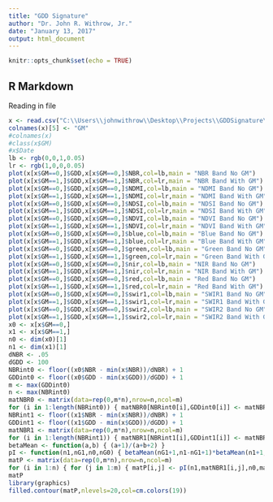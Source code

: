 ```yaml
---
title: "GDD Signature"
author: "Dr. John R. Withrow, Jr."
date: "January 13, 2017"
output: html_document
---
```


```r
knitr::opts_chunk$set(echo = TRUE)
```

## R Markdown

Reading in file

```r
x <- read.csv("C:\\Users\\johnwithrow\\Desktop\\Projects\\GDDSignature\\RI_GM_Oak_SampledFinal_011317.csv",header=TRUE)
colnames(x)[5] <- "GM"
#colnames(x)
#class(x$GM)
#x$Date
lb <- rgb(0,0,1,0.05)
lr <- rgb(1,0,0,0.05)
plot(x[x$GM==0,]$GDD,x[x$GM==0,]$NBR,col=lb,main = "NBR Band No GM")
plot(x[x$GM==1,]$GDD,x[x$GM==1,]$NBR,col=lr,main = "NBR Band With GM")
plot(x[x$GM==0,]$GDD,x[x$GM==0,]$NDMI,col=lb,main = "NDMI Band No GM")
plot(x[x$GM==1,]$GDD,x[x$GM==1,]$NDMI,col=lr,main = "NDMI Band With GM")
plot(x[x$GM==0,]$GDD,x[x$GM==0,]$NDSI,col=lb,main = "NDSI Band No GM")
plot(x[x$GM==1,]$GDD,x[x$GM==1,]$NDSI,col=lr,main = "NDSI Band With GM")
plot(x[x$GM==0,]$GDD,x[x$GM==0,]$NDVI,col=lb,main = "NDVI Band No GM")
plot(x[x$GM==1,]$GDD,x[x$GM==1,]$NDVI,col=lr,main = "NDVI Band With GM")
plot(x[x$GM==0,]$GDD,x[x$GM==0,]$blue,col=lb,main = "Blue Band No GM")
plot(x[x$GM==1,]$GDD,x[x$GM==1,]$blue,col=lr,main = "Blue Band With GM")
plot(x[x$GM==0,]$GDD,x[x$GM==0,]$green,col=lb,main = "Green Band No GM")
plot(x[x$GM==1,]$GDD,x[x$GM==1,]$green,col=lr,main = "Green Band With GM")
plot(x[x$GM==0,]$GDD,x[x$GM==0,]$nir,col=lb,main = "NIR Band No GM")
plot(x[x$GM==1,]$GDD,x[x$GM==1,]$nir,col=lr,main = "NIR Band With GM")
plot(x[x$GM==0,]$GDD,x[x$GM==0,]$red,col=lb,main = "Red Band No GM")
plot(x[x$GM==1,]$GDD,x[x$GM==1,]$red,col=lr,main = "Red Band With GM")
plot(x[x$GM==0,]$GDD,x[x$GM==0,]$swir1,col=lb,main = "SWIR1 Band No GM")
plot(x[x$GM==1,]$GDD,x[x$GM==1,]$swir1,col=lr,main = "SWIR1 Band With GM")
plot(x[x$GM==0,]$GDD,x[x$GM==0,]$swir2,col=lb,main = "SWIR2 Band No GM")
plot(x[x$GM==1,]$GDD,x[x$GM==1,]$swir2,col=lr,main = "SWIR2 Band With GM")
x0 <- x[x$GM==0,]
x1 <- x[x$GM==1,]
n0 <- dim(x0)[1]
n1 <- dim(x1)[1]
dNBR <- .05
dGDD <- 100
NBRint0 <- floor((x0$NBR - min(x$NBR))/dNBR) + 1
GDDint0 <- floor((x0$GDD - min(x$GDD))/dGDD) + 1
m <- max(GDDint0)
n <- max(NBRint0)
matNBR0 <- matrix(data=rep(0,m*n),nrow=n,ncol=m)
for (i in 1:length(NBRint0)) { matNBR0[NBRint0[i],GDDint0[i]] <- matNBR0[NBRint0[i],GDDint0[i]] + 1 }
NBRint1 <- floor((x1$NBR - min(x$NBR))/dNBR) + 1
GDDint1 <- floor((x1$GDD - min(x$GDD))/dGDD) + 1
matNBR1 <- matrix(data=rep(0,m*n),nrow=n,ncol=m)
for (i in 1:length(NBRint1)) { matNBR1[NBRint1[i],GDDint1[i]] <- matNBR1[NBRint1[i],GDDint1[i]] + 1 }
betaMean <- function(a,b) { (a+1)/(a+b+2) }
pI <- function(n1,nG1,n0,nG0) { betaMean(nG1+1,n1-nG1+1)*betaMean(n1+1,n0+1)/(betaMean(nG1+1,n1-nG1+1)*betaMean(n1+1,n0+1) + betaMean(nG0+1,n0-nG0+1)*betaMean(n0+1,n1+1)) }
matP <- matrix(data=rep(0,m*n),nrow=n,ncol=m)
for (i in 1:n) { for (j in 1:m) { matP[i,j] <- pI(n1,matNBR1[i,j],n0,matNBR0[i,j]) }}
matP
library(graphics)
filled.contour(matP,nlevels=20,col=cm.colors(19))
```

